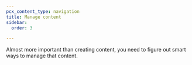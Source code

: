 ```yaml
---
pcx_content_type: navigation
title: Manage content
sidebar:
  order: 3

---
```



Almost more important than creating content, you need to figure out smart ways to manage that content.

<DirectoryListing />
